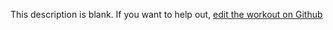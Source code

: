 
  This description is blank. If you want to help out, [edit the workout on Github](https://www.github.com/LiftArcade/exercises/blob/main/exercises/leg-raise-description.mdx)